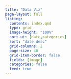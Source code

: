 ```yaml
---
title: "Data Viz"
page-layout: full
listing:
  contents: index.qmd
  type: grid
  image-height: "100%"
  sort-ui: [date,categories]
  sort: "date desc"
  grid-columns: 2
  page-size: 40
  grid-item-border: false
  fields: [image]
  categories: false
  feed: true
---
```


